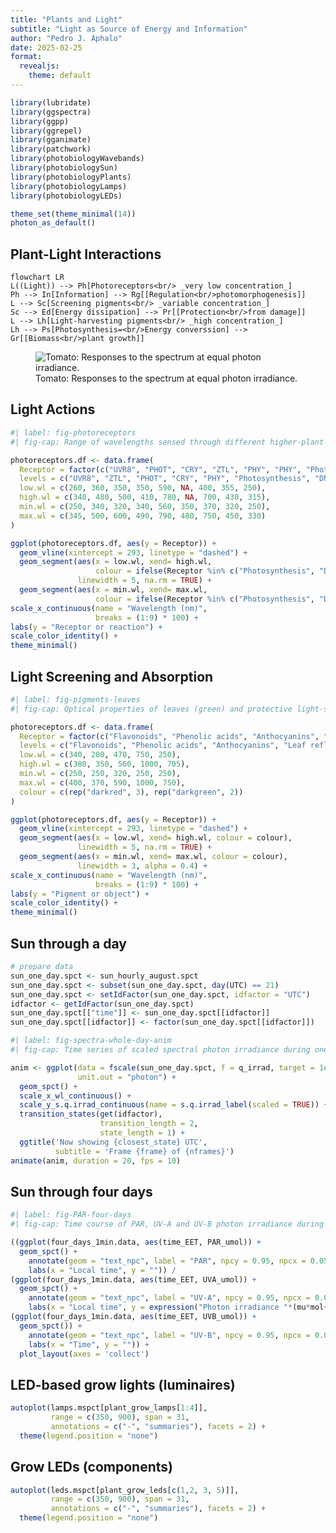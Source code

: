 ```yaml
---
title: "Plants and Light"
subtitle: "Light as Source of Energy and Information"
author: "Pedro J. Aphalo"
date: 2025-02-25
format:
  revealjs: 
    theme: default
---
```


```r
library(lubridate)
library(ggspectra)
library(ggpp)
library(ggrepel)
library(gganimate)
library(patchwork)
library(photobiologyWavebands)
library(photobiologySun)
library(photobiologyPlants)
library(photobiologyLamps)
library(photobiologyLEDs)

theme_set(theme_minimal(14))
photon_as_default()
```

## Plant-Light Interactions

```mermaid
flowchart LR
L((Light)) --> Ph[Photoreceptors<br/> _very low concentration_]
Ph --> In[Information] --> Rg[[Regulation<br/>photomorphogenesis]]
L --> Sc[Screening pigments<br/> _variable concentration_] 
Sc --> Ed[Energy dissipation] --> Pr[[Protection<br/>from damage]]
L --> Lh[Light-harvesting pigments<br/> _high concentration_] 
Lh --> Ps[Photosynthesis=<br/>Energy converssion] --> Gr[[Biomass<br/>plant growth]]

```

![Tomato: Responses to the spectrum at equal photon irradiance.](figures/tomatos.jpg)

## Light Actions 

```r
#| label: fig-photoreceptors
#| fig-cap: Range of wavelengths sensed through different higher-plant photoreceptor families (black "information acquisition") or driving photoreactions (orange "energy dependent"). DNA damage and repair, photosynthesis and photoreceptors; CRY&#58; cryptochromes 1 and 2, PHOT&#58; phototropins 1 and 2, ZTL&#58; Zeitlupe, UVR8&#58; "UV-B" photoreceptor, PHY&#58; phytochromes A/B/C/D/E.

photoreceptors.df <- data.frame(
  Receptor = factor(c("UVR8", "PHOT", "CRY", "ZTL", "PHY", "PHY", "Photosynthesis", "DNA repair", "DNA damage"), 
  levels = c("UVR8", "ZTL", "PHOT", "CRY", "PHY", "Photosynthesis", "DNA repair", "DNA damage")),
  low.wl = c(260, 360, 350, 350, 590, NA, 400, 355, 250),
  high.wl = c(340, 480, 500, 410, 780, NA, 700, 430, 315),
  min.wl = c(250, 340, 320, 340, 560, 350, 370, 320, 250),
  max.wl = c(345, 500, 600, 490, 790, 480, 750, 450, 330)
)

ggplot(photoreceptors.df, aes(y = Receptor)) +
  geom_vline(xintercept = 293, linetype = "dashed") +
  geom_segment(aes(x = low.wl, xend= high.wl, 
                   colour = ifelse(Receptor %in% c("Photosynthesis", "DNA damage", "DNA repair"), "orange", "black")), 
               linewidth = 5, na.rm = TRUE) +
  geom_segment(aes(x = min.wl, xend= max.wl, 
                   colour = ifelse(Receptor %in% c("Photosynthesis", "DNA damage", "DNA repair"), "orange", "black")), linewidth = 3, alpha = 0.4) +
scale_x_continuous(name = "Wavelength (nm)", 
                   breaks = (1:9) * 100) +
labs(y = "Receptor or reaction") +
scale_color_identity() +
theme_minimal()

```

## Light Screening and Absorption

```r
#| label: fig-pigments-leaves
#| fig-cap: Optical properties of leaves (green) and protective light-screening pigments (dark red). Thick lines indicate high absorption and paler narrower lines moderate absorption by pigments, or absorptance, reflectance or transmittance for whole leaves. 

photoreceptors.df <- data.frame(
  Receptor = factor(c("Flavonoids", "Phenolic acids", "Anthocyanins", "Leaf reflectance\nand transmittance", "Leaf absorptance"), 
  levels = c("Flavonoids", "Phenolic acids", "Anthocyanins", "Leaf reflectance\nand transmittance", "Leaf absorptance")),
  low.wl = c(340, 280, 470, 750, 250),
  high.wl = c(380, 350, 560, 1000, 705),
  min.wl = c(250, 250, 320, 250, 250),
  max.wl = c(400, 370, 590, 1000, 750),
  colour = c(rep("darkred", 3), rep("darkgreen", 2))
)

ggplot(photoreceptors.df, aes(y = Receptor)) +
  geom_vline(xintercept = 293, linetype = "dashed") +
  geom_segment(aes(x = low.wl, xend= high.wl, colour = colour), 
               linewidth = 5, na.rm = TRUE) +
  geom_segment(aes(x = min.wl, xend= max.wl, colour = colour), 
               linewidth = 3, alpha = 0.4) +
scale_x_continuous(name = "Wavelength (nm)", 
                   breaks = (1:9) * 100) +
labs(y = "Pigment or object") +
scale_color_identity() +
theme_minimal()

```
## Sun through a day

```r
# prepare data
sun_one_day.spct <- sun_hourly_august.spct
sun_one_day.spct <- subset(sun_one_day.spct, day(UTC) == 21)
sun_one_day.spct <- setIdFactor(sun_one_day.spct, idfactor = "UTC")
idfactor <- getIdFactor(sun_one_day.spct)
sun_one_day.spct[["time"]] <- sun_one_day.spct[[idfactor]]
sun_one_day.spct[[idfactor]] <- factor(sun_one_day.spct[[idfactor]])
```

```r
#| label: fig-spectra-whole-day-anim
#| fig-cap: Time series of scaled spectral photon irradiance during one day. Hourly mean spectra scaled to PAR = 1000 $\mu mol\,s^{-1}\,m^{-2}$ to emphasize the change in shape. Simulated with libradtran including the effect of clouds for Kumpula, Helsinki, Finland. Data from Andes Lindfors.

anim <- ggplot(data = fscale(sun_one_day.spct, f = q_irrad, target = 1e-3, w.band = PAR()),
               unit.out = "photon") +
  geom_spct() +
  scale_x_wl_continuous() +
  scale_y_s.q.irrad_continuous(name = s.q.irrad_label(scaled = TRUE)) +
  transition_states(get(idfactor),
                    transition_length = 2,
                    state_length = 1) +
  ggtitle('Now showing {closest_state} UTC',
          subtitle = 'Frame {frame} of {nframes}')
animate(anim, duration = 20, fps = 10)
```

## Sun through four days

```r
#| label: fig-PAR-four-days
#| fig-cap: Time course of PAR, UV-A and UV-B photon irradiance during four consecutive days with different cloud conditions. Measured with broad band-sensors at Viikki, Helsinki, Finland. The values plotted are 1 min means from measurements once every 5 s. The step changes at very low sun elevations are caused by shading from far-away buildings.

((ggplot(four_days_1min.data, aes(time_EET, PAR_umol)) +
  geom_spct() +
    annotate(geom = "text_npc", label = "PAR", npcy = 0.95, npcx = 0.05) +
    labs(x = "Local time", y = "")) /
(ggplot(four_days_1min.data, aes(time_EET, UVA_umol)) +
  geom_spct() +
    annotate(geom = "text_npc", label = "UV-A", npcy = 0.95, npcx = 0.05) +
    labs(x = "Local time", y = expression("Photon irradiance "*(mu*mol~s^{-1}~m^{-2})))) /
(ggplot(four_days_1min.data, aes(time_EET, UVB_umol)) +
  geom_spct()) +
    annotate(geom = "text_npc", label = "UV-B", npcy = 0.95, npcx = 0.05) +
    labs(x = "Time", y = "")) + 
  plot_layout(axes = 'collect')
```

## LED-based grow lights (luminaires)

```r
autoplot(lamps.mspct[plant_grow_lamps[1:4]], 
         range = c(350, 900), span = 31,
         annotations = c("-", "summaries"), facets = 2) + 
  theme(legend.position = "none")
```

## Grow LEDs (components)

```r
autoplot(leds.mspct[plant_grow_leds[c(1,2, 3, 5)]], 
         range = c(350, 900), span = 31,
         annotations = c("-", "summaries"), facets = 2) + 
  theme(legend.position = "none")
```
